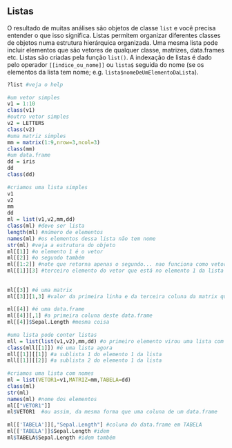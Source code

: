 ## Listas

O resultado de muitas análises são objetos de classe `list` e você precisa entender o que isso significa.
Listas permitem organizar diferentes classes de objetos numa estrutura hierárquica organizada.
Uma mesma lista pode incluir elementos que são vetores de qualquer classe, matrizes, data.frames etc.
Listas são criadas pela função `list()`.
A indexação de listas é dado pelo operador `[[indice_ou_nome]]` ou `lista$` seguida do nome (se os elementos da lista tem nome; e.g. `lista$nomeDeUmElementoDaLista`).  

```r
?list #veja o help
 
#um vetor simples
v1 = 1:10
class(v1)
#outro vetor simples
v2 = LETTERS
class(v2)
#uma matriz simples
mm = matrix(1:9,nrow=3,ncol=3)
class(mm)
#um data.frame
dd = iris
dd
class(dd)
 
#criamos uma lista simples
v1
v2
mm
dd
ml = list(v1,v2,mm,dd)
class(ml) #deve ser lista
length(ml) #número de elementos
names(ml) #os elementos dessa lista não tem nome
str(ml) #veja a estrutura do objeto
ml[[1]] #o elemento 1 é o vetor
ml[[2]] #o segundo também
ml[[1:2]] #note que retorna apenas o segundo... nao funciona como vetor para pegar mais de um elemento, pois a estrutura é complexa
ml[[1]][3] #terceiro elemento do vetor que está no elemento 1 da lista
 
 
ml[[3]] #é uma matrix
ml[[3]][1,3] #valor da primeira linha e da terceira coluna da matrix que o objeto 2 da lista
 
ml[[4]] #é uma data.frame
ml[[4]][,1] #a primeira coluna deste data.frame
ml[[4]]$Sepal.Length #mesma coisa
 
#uma lista pode conter listas
mll = list(list(v1,v2),mm,dd) #o primeiro elemento virou uma lista com dois vetores
class(mll[[1]]) #é uma lista agora
mll[[1]][[1]] #a sublista 1 do elemento 1 da lista
mll[[1]][[2]] #a sublista 2 do elemento 1 da lista
 
#criamos uma lista com nomes
ml = list(VETOR1=v1,MATRIZ=mm,TABELA=dd)
class(ml)
str(ml)
names(ml) #nome dos elementos
ml[["VETOR1"]]
ml$VETOR1  #ou assim, da mesma forma que uma coluna de um data.frame
 
ml[['TABELA']][,"Sepal.Length"] #coluna do data.frame em TABELA
ml[['TABELA']]$Sepal.Length #idem
ml$TABELA$Sepal.Length #idem também
```
